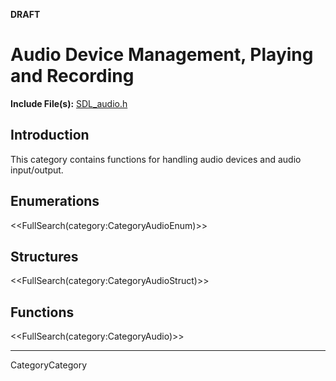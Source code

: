 <!-- #master-page:CategoryTemplate -->
<!-- #master-date:Unknown-Date -->
<!-- format wiki -->
<!-- language en -->
'''DRAFT'''

= Audio Device Management, Playing and Recording =

'''Include File(s):'''  [http://hg.libsdl.org/SDL/file/68dfd6df47da/include/SDL_audio.h SDL_audio.h]


== Introduction ==

This category contains functions for handling audio devices and audio input/output.

== Enumerations ==
<<FullSearch(category:CategoryAudioEnum)>>

== Structures ==
<<FullSearch(category:CategoryAudioStruct)>>

== Functions ==

<<FullSearch(category:CategoryAudio)>>

----
CategoryCategory
